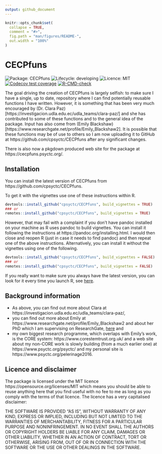 ```yaml
---
output: github_document
---
```


<!-- README.md is generated from README.Rmd. Please edit that file -->

```r
knitr::opts_chunk$set(
  collapse = TRUE,
  comment = "#>",
  fig.path = "man/figures/README-",
  out.width = "100%"
)
```

# CECPfuns

<!-- badges: start -->
![Package: CECPfuns](https://img.shields.io/badge/Package-CECPfuns-lightgrey)
![Lifecycle: developing](https://img.shields.io/badge/Lifecycle-developing-orange)
![Licence: MIT](https://img.shields.io/badge/Licence-MIT-brightgreen)
[![Codecov test coverage](https://codecov.io/gh/cpsyctc/CECPfuns/branch/main/graph/badge.svg)](https://codecov.io/gh/cpsyctc/CECPfuns?branch=main)
[![R-CMD-check](https://github.com/cpsyctc/CECPfuns/workflows/R-CMD-check/badge.svg)](https://github.com/cpsyctc/CECPfuns/actions)
<!-- badges: end -->

The goal driving the creation of CECPfuns is largely selfish: to make sure I have a single, up to date, repository where I can find potentially reusable functions I have written.  However, it is something that has been very much encouraged by 
(Dr. Clara Paz)[https://investigacion.udla.edu.ec/udla_teams/clara-paz/] and she has contributed to some of these functions and to the general
idea of the package.  Input has also come from (Emily Blackshaw)[https://www.researchgate.net/profile/Emily_Blackshaw2].  It is possible that 
these functions may be of use to others so I am now uploading it to GitHub at https://github.com/cpsyctc/CECPfuns after any significant changes. 

There is also now a pkgdown produced web site for the package at https://cecpfuns.psyctc.org/.

## Installation

You can install the latest version of CECPfuns from https://github.com/cpsyctc/CECPfuns.  

To get it with the vignettes use one of these instructions within R.

``` r
devtools::install_github("cpsyctc/CECPfuns", build_vignettes = TRUE)
### or
remotes::install_github("cpsyctc/CECPfuns", build_vignettes = TRUE)
```

However, that may fail with a complaint if you don't have pandoc installed on your machine as R uses pandoc to build vignettes.  You can install it following the instructions at https://pandoc.org/installing.html.  I would then close and reopen R (just in case it needs to find pandoc) and then repeat one of the above instructions.  Alternatively, you can install it without the vignettes using one of the following.

``` r
devtools::install_github("cpsyctc/CECPfuns", build_vignettes = FALSE)
### or
remotes::install_github("cpsyctc/CECPfuns", build_vignettes = FALSE)
```

If you really want to make sure you always have the latest version, you can look for it every time you launch R, see [here](https://www.psyctc.org/Rblog/posts/2021-02-10-making-my-first-usable-package/#how-i-am-synching-my-package-to-machines-other-than-my-main-machine).

## Background information

* As above, you can find out more about Clara at https://investigacion.udla.edu.ec/udla_teams/clara-paz/,
* you can find out more about Emily at https://www.researchgate.net/profile/Emily_Blackshaw2 and about her PhD which I am supervising on ResearchGate, 
[here]( https://www.researchgate.net/project/Young-Persons-Clinical-Outcomes-in-Routine-Evaluation-YP-CORE-Scale-psychometric-properties-and-utility) and
* my own biggest research programme, which overlaps with Emily's work, is the CORE system: https://www.corestemtrust.org.uk/ and a web site about my non-CORE work is slowly building (from a much earlier one) at https://www.psyctc.org/psyctc/ and my personal site is https://www.psyctc.org/pelerinage2016.

## Licence and disclaimer

The package is licensed under the MIT licence https://opensource.org/licenses/MIT which means you should be able to reuse anything here that you find useful with no fee to me as long as you comply with the terms of that licence.  The licence has a very capitalised disclaimer:

THE SOFTWARE IS PROVIDED "AS IS", WITHOUT WARRANTY OF ANY KIND, EXPRESS OR IMPLIED, INCLUDING BUT NOT LIMITED TO THE WARRANTIES OF MERCHANTABILITY, FITNESS FOR A PARTICULAR PURPOSE AND NONINFRINGEMENT. IN NO EVENT SHALL THE AUTHORS OR COPYRIGHT HOLDERS BE LIABLE FOR ANY CLAIM, DAMAGES OR OTHER LIABILITY, WHETHER IN AN ACTION OF CONTRACT, TORT OR OTHERWISE, ARISING FROM, OUT OF OR IN CONNECTION WITH THE SOFTWARE OR THE USE OR OTHER DEALINGS IN THE SOFTWARE.


